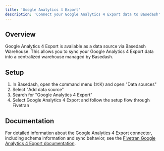 ```yaml
---
title: 'Google Analytics 4 Export'
description: 'Connect your Google Analytics 4 Export data to Basedash'
---
```


## Overview

Google Analytics 4 Export is available as a data source via Basedash Warehouse. This allows you to sync your Google Analytics 4 Export data into a centralized warehouse managed by Basedash.

## Setup

1. In Basedash, open the command menu (⌘K) and open "Data sources"
2. Select "Add data source"
3. Search for "Google Analytics 4 Export"
4. Select Google Analytics 4 Export and follow the setup flow through Fivetran

## Documentation

For detailed information about the Google Analytics 4 Export connector, including schema information and sync behavior, see the [Fivetran Google Analytics 4 Export documentation](https://fivetran.com/docs/connectors/applications/google-analytics-4-export).

